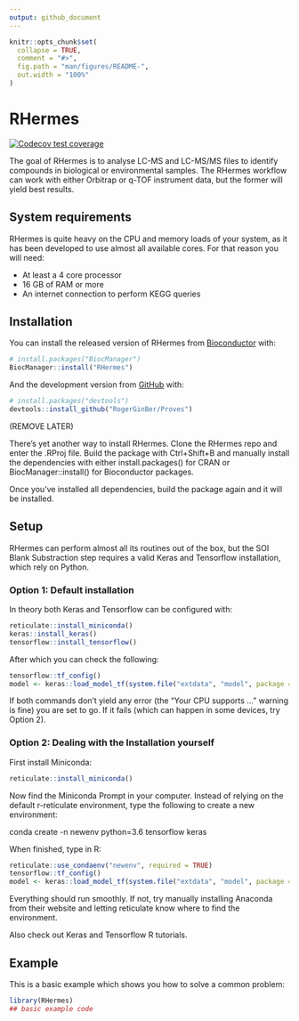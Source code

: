 ---
output: github_document
---

<!-- README.md is generated from README.Rmd. Please edit that file -->

```{r, include = FALSE}
knitr::opts_chunk$set(
  collapse = TRUE,
  comment = "#>",
  fig.path = "man/figures/README-",
  out.width = "100%"
)
```

# RHermes

<!-- badges: start -->
[![Codecov test coverage](https://codecov.io/gh/RogerGinBer/RHermes/branch/master/graph/badge.svg)](https://codecov.io/gh/RogerGinBer/RHermes?branch=master)
<!-- badges: end -->

The goal of RHermes is to analyse LC-MS and LC-MS/MS files to identify compounds
in biological or environmental samples. The RHermes workflow can work with
either Orbitrap or q-TOF instrument data, but the former will yield best results.


## System requirements

RHermes is quite heavy on the CPU and memory loads of your system, as it has
been developed to use almost all available cores. For that reason you will need:

* At least a 4 core processor
* 16 GB of RAM or more
* An internet connection to perform KEGG queries

## Installation

You can install the released version of RHermes from [Bioconductor](https://bioconductor.org/) with:

``` r
# install.packages("BiocManager")
BiocManager::install("RHermes")
```

And the development version from [GitHub](https://github.com/) with:

``` r
# install.packages("devtools")
devtools::install_github("RogerGinBer/Proves")
```
(REMOVE LATER)

There's yet another way to install RHermes. Clone the RHermes repo and enter the
.RProj file. Build the package with Ctrl+Shift+B and manually install the 
dependencies with either install.packages() for CRAN or BiocManager::install()
for Bioconductor packages.

Once you've installed all dependencies, build the package again and it will be
installed.

## Setup
RHermes can perform almost all its routines out of the box, but the SOI Blank
Substraction step requires a valid Keras and Tensorflow installation, which rely
on Python.

### Option 1: Default installation
In theory both Keras and Tensorflow can be configured with:

```{r, eval = FALSE}
reticulate::install_miniconda()
keras::install_keras()
tensorflow::install_tensorflow()
```
After which you can check the following:
```{r, eval = FALSE}
tensorflow::tf_config()
model <- keras::load_model_tf(system.file("extdata", "model", package = "RHermes"))
```
If both commands don't yield any error (the "Your CPU supports ..." warning is fine)
you are set to go. If it fails (which can happen in some devices, try Option 2).

### Option 2: Dealing with the Installation yourself
First install Miniconda:
```{r, eval = FALSE}
reticulate::install_miniconda()
```
Now find the Miniconda Prompt in your computer. Instead of relying on the default
r-reticulate environment, type the following to create a new environment:

conda create -n newenv python=3.6 tensorflow keras

When finished, type in R:
```{r, eval = FALSE}
reticulate::use_condaenv("newenv", required = TRUE)
tensorflow::tf_config()
model <- keras::load_model_tf(system.file("extdata", "model", package = "RHermes"))
```

Everything should run smoothly. If not, try manually installing Anaconda from
their website and letting reticulate know where to find the environment.

Also check out Keras and Tensorflow R tutorials.

## Example

This is a basic example which shows you how to solve a common problem:

```{r example}
library(RHermes)
## basic example code
```

